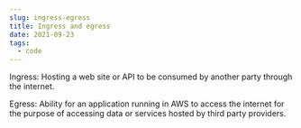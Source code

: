 ```yaml
---
slug: ingress-egress
title: Ingress and egress
date: 2021-09-23
tags:
  - code
---
```

Ingress: Hosting a web site or API to be consumed by another party through the internet.

Egress:  Ability for an application running in AWS to access the internet for the purpose of accessing data or services hosted by third party providers.